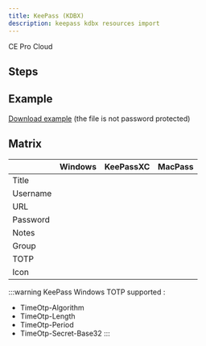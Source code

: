 ```yaml
---
title: KeePass (KDBX)
description: keepass kdbx resources import
---
```



<div style={{display: "flex", gap: "1rem"}}>
  <Chips link="https://www.passbolt.com/ce/docker" isUnderMainTitle={true}>CE</Chips>
  <Chips link="https://www.passbolt.com/pricing/pro" isUnderMainTitle={true}>Pro</Chips>
  <Chips link="https://www.passbolt.com/pricing/cloud" isUnderMainTitle={true}>Cloud</Chips>
</div>

## Steps

<ImportSteps />

## Example

[Download example](pathname:///files/keepass_file_example.kdbx) (the file is not password protected)

## Matrix

|   |  Windows |  KeePassXC |  MacPass |
|---|---|---|---|
| Title | <CheckMarkSuccess/>  | <CheckMarkSuccess/>  | <CheckMarkSuccess/>  |
| Username  | <CheckMarkSuccess/> | <CheckMarkSuccess/>  | <CheckMarkSuccess/>  |
| URL  | <CheckMarkSuccess/>  | <CheckMarkSuccess/>  | <CheckMarkSuccess/>  |
| Password | <CheckMarkSuccess/> | <CheckMarkSuccess/>  | <CheckMarkSuccess/>  |
| Notes | <CheckMarkSuccess/> | <CheckMarkSuccess/>  | <CheckMarkSuccess/>  |
| Group | <CheckMarkSuccess/> | <CheckMarkSuccess/>  | <CheckMarkSuccess/>  |
| TOTP | <CheckMarkPartial/> | <CheckMarkSuccess/>  | <CheckMarkSuccess/>  |
| Icon | <CheckMarkNone/> | <CheckMarkNone/>  | <CheckMarkNone/>  |

:::warning
KeePass Windows TOTP supported :
- TimeOtp-Algorithm
- TimeOtp-Length
- TimeOtp-Period
- TimeOtp-Secret-Base32
:::
